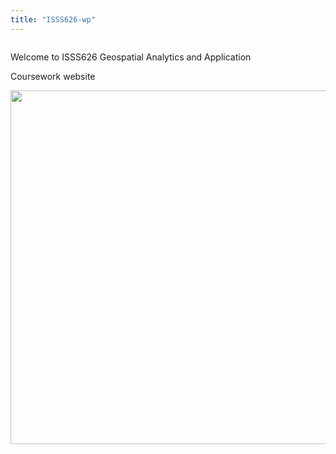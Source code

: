 ```yaml
---
title: "ISSS626-wp"
---
```


```r

```

Welcome to ISSS626 Geospatial Analytics and Application

Coursework website

![](images/image_ex1.webp){width="566"}
